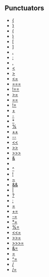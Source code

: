 == Punctuators ==

*[[{]]
*[[}]]
*[[(]]
*[[)]]
*[[[]]
*[[]]]
*[[.]]
*[[;]]
*[[,]]
*[[<]]
*[[>]]
*[[<=]]
*[[===]]
*[[!==]]
*[[>=]]
*[[==]]
*[[!=]]
*[[+]]
*[[-]]
*[[*]]
*[[%]]
*[[++]]
*[[--]]
*[[<<]]
*[[>>]]
*[[>>>]]
*[[&]]
*[[|]]
*[[^]]
*[[!]]
*[[~]]
*[[&&]]
*[[||]]
*[[?]]
*[[:]]
*[[=]]
*[[+=]]
*[[-=]]
*[[*=]]
*[[%=]]
*[[<<=]]
*[[>>=]]
*[[>>>=]]
*[[&=]]
*[[|=]]
*[[^=]]
*[[/]]
*[[/=]]
